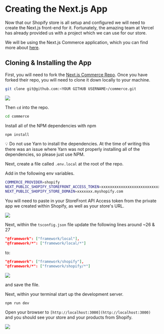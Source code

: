 # Creating the Next.js App

Now that our Shopify store is all setup and configured we will need to create the Next.js front-end for it. Fortunately, the amazing team at Vercel has already provided us with a project which we can use for our store.

We will be using the Next.js Commerce application, which you can find more about [here](https://nextjs.org/commerce).

## Cloning & Installing the App

First, you will need to fork the [Next.js Commerce Repo](https://github.com/vercel/commerce). Once you have forked their repo, you will need to clone it down locally to your machine.

```bash
git clone git@github.com:<YOUR GITHUB USERNAME>/commerce.git
```

![](/images/tutorials/next-js-and-shopify-store/creating-the-next-js-app/Screen_Shot_2022-01-03_at_12.24.44_PM.png)

Then `cd` into the repo.

```bash
cd commerce
```

Install all of the NPM dependencies with npm

```bash
npm install
```

<aside>
💡 Do not use Yarn to install the dependencies. At the time of writing this there was an issue where Yarn was not properly installing all of the dependencies, so please just use NPM.

</aside>

Next, create a file called `.env.local` at the root of the repo.

Add in the following env variables.

```bash
COMMERCE_PROVIDER=shopify
NEXT_PUBLIC_SHOPIFY_STOREFRONT_ACCESS_TOKEN=xxxxxxxxxxxxxxxxxxxxxxxxxxxx
NEXT_PUBLIC_SHOPIFY_STORE_DOMAIN=xxxxxxx.myshopify.com
```

You will need to paste in your StoreFront API Access token from the private app we created within Shopify, as well as your store's URL.

![](/images/tutorials/next-js-and-shopify-store/creating-the-next-js-app/Screen_Shot_2021-12-16_at_9.56.41_AM.png)

Next, within the `tsconfig.json` file update the following lines around ~26 & 27

```json
"@framework": ["framework/local"],
"@framework/*": ["framework/local/*"]
```

to:

```json
"@framework": ["framework/shopify"],
"@framework/*": ["framework/shopify/*"]
```

![](/images/tutorials/next-js-and-shopify-store/creating-the-next-js-app/Screen_Shot_2021-12-16_at_9.59.58_AM.png)

and save the file.

Next, within your terminal start up the development server.

```bash
npm run dev
```

Open your browser to `[http://localhost:3000](http://localhost:3000)` and you should see your store and your products from Shopify.

![](/images/tutorials/next-js-and-shopify-store/creating-the-next-js-app/Screen_Shot_2021-12-16_at_10.04.09_AM.png)
